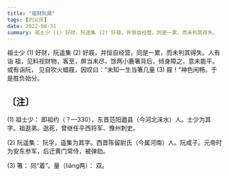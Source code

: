 ```yaml
---
title: "祖财阮屐"
tags: [刘义庆]
date: 2022-08-31
summary: 祖士少 (1) 好财，阮遥集 (2) 好屐，并恒自经营，同是一累，而未判其得失。
---
```


祖士少 (1) 好财，阮遥集 (2) 好屐，并恒自经营，同是一累，而未判其得失。人有诣
祖，见料视财物，客至，屏当未尽，馀两小簏箸背后，倾身障之，意未能平。或有诣阮，
见自吹火蜡屐，因叹曰：“未知一生当箸几量 (3) 屐！”神色闲畅。于是胜负始分。

## 〔注〕　

(1) 祖士少： 即祖约（？—330），东晋范阳遒县（今河北涞水）人。士少为其字。祖逖弟。逖死，曾继任平西将军、豫州刺史。

(2) 阮遥集： 阮孚，遥集为其字。西晋陈留尉氏（今属河南）人。阮咸子。元帝时为安东参军，后迁黄门常侍，被弹劾。

(3) 箸： 同“着”。量（liǎng两）： 双。
